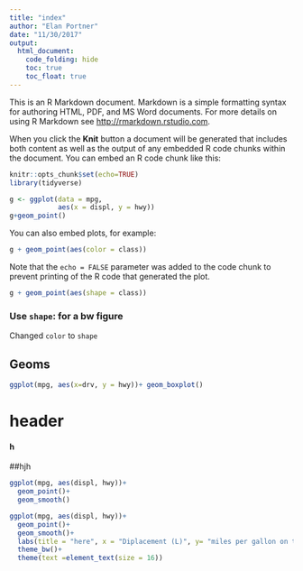 ```yaml
---
title: "index"
author: "Elan Portner"
date: "11/30/2017"
output:
  html_document:
    code_folding: hide
    toc: true
    toc_float: true
---
```


This is an R Markdown document. Markdown is a simple formatting syntax for authoring HTML, PDF, and MS Word documents. For more details on using R Markdown see <http://rmarkdown.rstudio.com>.

When you click the **Knit** button a document will be generated that includes both content as well as the output of any embedded R code chunks within the document. You can embed an R code chunk like this:

```r
knitr::opts_chunk$set(echo=TRUE)
library(tidyverse)
```

```r

g <- ggplot(data = mpg,
            aes(x = displ, y = hwy))
g+geom_point()
```

You can also embed plots, for example:

```r
g + geom_point(aes(color = class))
```

Note that the `echo = FALSE` parameter was added to the code chunk to prevent printing of the R code that generated the plot.

```r
g + geom_point(aes(shape = class))
```
### Use `shape`: for a bw figure
Changed `color` to `shape`

## Geoms

```r
ggplot(mpg, aes(x=drv, y = hwy))+ geom_boxplot()

```
# header

#### h

##hjh

```r
ggplot(mpg, aes(displ, hwy))+
  geom_point()+
  geom_smooth()

```

```r
ggplot(mpg, aes(displ, hwy))+
  geom_point()+
  geom_smooth()+
  labs(title = "here", x = "Diplacement (L)", y= "miles per gallon on the highway")+
  theme_bw()+
  theme(text =element_text(size = 16))

```